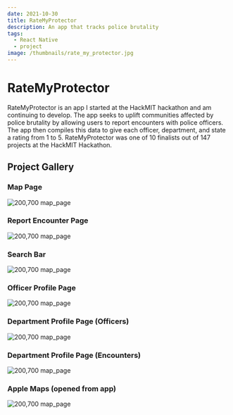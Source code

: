 ```yaml
---
date: 2021-10-30
title: RateMyProtector
description: An app that tracks police brutality
tags:
  - React Native
  - project
image: /thumbnails/rate_my_protector.jpg
---
```


# RateMyProtector

RateMyProtector is an app I started at the HackMIT hackathon and am continuing to develop. The app seeks to uplift communities affected by police brutality by allowing users to report encounters with police officers. The app then compiles this data to give each officer, department, and state a rating from 1 to 5. RateMyProtector was one of 10 finalists out of 147 projects at the HackMIT Hackathon.

## Project Gallery

### Map Page

![200,700 map_page](./map_view.jpg)

### Report Encounter Page

![200,700 map_page](./encounter_page.jpg)

### Search Bar

![200,700 map_page](./search_page.png)

### Officer Profile Page

![200,700 map_page](./officer_profile.jpg)

### Department Profile Page (Officers)

![200,700 map_page](./department_profile.png)

### Department Profile Page (Encounters)

![200,700 map_page](./encounters.jpg)

### Apple Maps (opened from app)

![200,700 map_page](./apple_maps.jpg)
